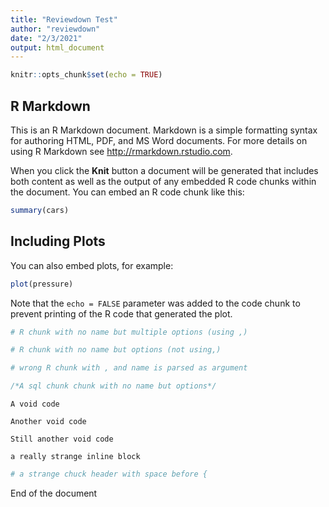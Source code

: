 ```yaml
---
title: "Reviewdown Test"
author: "reviewdown"
date: "2/3/2021"
output: html_document
---
```


```r
knitr::opts_chunk$set(echo = TRUE)
```

## R Markdown

This is an R Markdown document. Markdown is a simple formatting syntax for authoring HTML, PDF, and MS Word documents. For more details on using R Markdown see <http://rmarkdown.rstudio.com>.

When you click the **Knit** button a document will be generated that includes both content as well as the output of any embedded R code chunks within the document. You can embed an R code chunk like this:

```r
summary(cars)
```

## Including Plots

You can also embed plots, for example:

```r
plot(pressure)
```

Note that the `echo = FALSE` parameter was added to the code chunk to prevent printing of the R code that generated the plot.

```r
# R chunk with no name but multiple options (using ,)
```

```r
# R chunk with no name but options (not using,)
```

```r
# wrong R chunk with , and name is parsed as argument
```

```sql
/*A sql chunk chunk with no name but options*/
```

```eval
A void code
```

```{}
Another void code
```

```
Still another void code
```

```a really strange inline block ```

``` r
# a strange chuck header with space before {
```

End of the document
